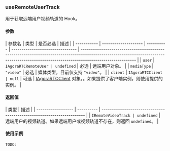 ### useRemoteUserTrack

用于获取远端用户视频轨道的 Hook。

#### 参数

| 参数名      | 类型                 | 是否必选   | 描述                             |
| ----------- | -------------------- | ---------- | -------------------------------- | --------------------------------------------------------------------------------------------------------------------------------------------------------------------------------------- |
| `user`      | `IAgoraRTCRemoteUser | undefined` | 必选                             | 远端用户对象。                                                                                                                                                                          |
| `mediaType` | `"video"`            | 必选       | 媒体类型，目前仅支持 `"video"`。 |
| `client`    | `IAgoraRTCClient     | null`      | 可选                             | [IAgoraRTCClient](https://docportal.shengwang.cn/cn/live-streaming-premium-4.x/API%20Reference/web_ng/interfaces/iagorartcclient.html) 对象。。如果提供了客户端实例，则使用提供的实例。 |

#### 返回值

| 类型               | 描述       |
| ------------------ | ---------- | ---------------------------------------------------------------------- |
| `IRemoteVideoTrack | undefined` | 远端用户的视频轨道。如果远端用户或视频轨道不存在，则返回 `undefined`。 |

#### 使用示例

```jsx
TODO:
```
